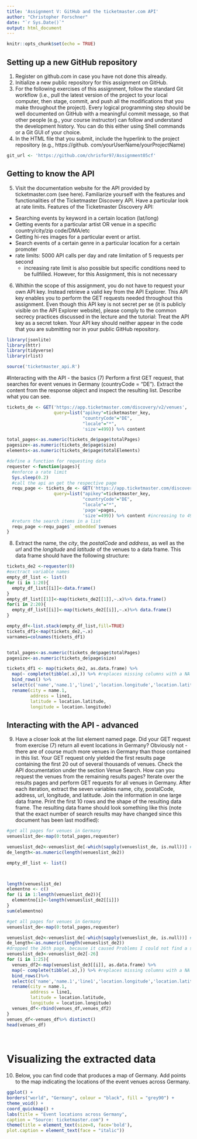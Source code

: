 ```yaml
---
title: 'Assignment V: GitHub and the ticketmaster.com API'
author: "Christopher Forschner"
date: "`r Sys.Date()`"
output: html_document
---
```


```r
knitr::opts_chunk$set(echo = TRUE)
```

## Setting up a new GitHub repository

(1) Register on github.com in case you have not done this already.
(2) Initialize a new public repository for this assignment on GitHub.
(3) For the following exercises of this assignment, follow the standard Git workflow (i.e., pull the latest
version of the project to your local computer, then stage, commit, and push all the modifications that you
make throughout the project). Every logical programming step should be well documented on GitHub
with a meaningful commit message, so that other people (e.g., your course instructor) can follow and
understand the development history. You can do this either using Shell commands or a Git GUI of your
choice.
(4) In the HTML file that you submit, include the hyperlink to the project repository (e.g., https://github.
com/yourUserName/yourProjectName)

```r
git_url <- 'https://github.com/chrisfor97/Assignment05cf'
```
## Getting to know the API
(5) Visit the documentation website for the API provided by ticketmaster.com (see here). Familiarize yourself with the features and functionalities of the Ticketmaster Discovery API. Have a particular look at rate limits.
Features of the Ticketmaster Discovery API: 
* Searching events by keyword in a certain location (lat/long)
* Getting events for a particular artist OR venue in a specific country/city/zip code/DMA/etc
* Getting hi-res images for a particular event or artist.
* Search events of a certain genre in a particular location for a certain promoter
* rate limits: 5000 API calls per day and rate limitation of 5 requests per second
    + increasing rate limit is also possible but specific conditions need to be fullfilled. However, for this Assignment, this is not necessary


(6) Whithin the scope of this assignment, you do not have to request your own API key. Instead retrieve
a valid key from the API Explorer. This API key enables you to perform the GET requests needed
throughout this assignment. Even though this API key is not secret per se (it is publicly visible on the
API Explorer website), please comply to the common secrecy practices discussed in the lecture and the
tutorial: Treat the API key as a secret token. Your API key should neither appear in the code that you
are submitting nor in your public GitHub repository.

```r
library(jsonlite)
library(httr)
library(tidyverse)
library(rlist)
```

```r
source('ticketmaster_api.R')
```

#Interacting with the API - the basics
(7) Perform a first GET request, that searches for event venues in Germany (countryCode = "DE"). Extract the content from the response object and inspect the resulting list. Describe what you can see.
```r
tickets_de <- GET('https://app.ticketmaster.com/discovery/v2/venues', 
                  query=list("apikey"=ticketmaster_key,
                             "countryCode"="DE",
                             "locale"="*",
                             'size'=499)) %>% content

total_pages<-as.numeric(tickets_de$page$totalPages)
pagesize<-as.numeric(tickets_de$page$size)
elements<-as.numeric(tickets_de$page$totalElements)

```
```r
#define a function for requesting data
requester <-function(pages){
  #enforce a rate limit
  Sys.sleep(0.2)
  #call the api an get the respective page
  requ_page <- tickets_de <- GET('https://app.ticketmaster.com/discovery/v2/venues', 
                  query=list("apikey"=ticketmaster_key,
                             "countryCode"="DE",
                             "locale"="*",
                             'page'=pages,
                             'size'=499)) %>% content #increasing to 499 per page so every element can be caught
  #return the search items in a list
  requ_page <-requ_page$`_embedded`$venues
}

```


(8) Extract the name, the *city*, the *postalCode* and *address*, as well as the *url* and the *longitude* and *latitude* of the venues to a data frame. This data frame should have the following structure:
```r
tickets_de2 <-requester(0)
#exctract variable names 
empty_df_list <- list()
for (i in 1:20){
  empty_df_list[[i]]<-data.frame()
}
empty_df_list[[1]]<-map(tickets_de2[[1]],~.x)%>% data.frame()
for(i in 2:20){
  empty_df_list[[i]]<-map(tickets_de2[[i]],~.x)%>% data.frame()
}

empty_df<-list.stack(empty_df_list,fill=TRUE)
tickets_df1<-map(tickets_de2,~.x)
varnames=colnames(tickets_df1)


total_pages<-as.numeric(tickets_de$page$totalPages)
pagesize<-as.numeric(tickets_de$page$size)
```

```r
tickets_df1 <- map(tickets_de2, as.data.frame) %>%
  map(~ complete(tibble(.x),)) %>% #replaces missing columns with a NA
  bind_rows() %>% 
  select(c('name','name.1','line1','location.longitude','location.latitude','url','postalCode'))%>%
  rename(city = name.1,
         address = line1,
         latitude = location.latitude,
         longitude = location.longitude)
```


## Interacting with the API - advanced
(9) Have a closer look at the list element named page. Did your GET request from exercise (7) return all
event locations in Germany? Obviously not - there are of course much more venues in Germany than
those contained in this list. Your GET request only yielded the first results page containing the first
20 out of several thousands of venues. Check the API documentation under the section Venue Search.
How can you request the venues from the remaining results pages? Iterate over the results pages and
perform GET requests for all venues in Germany. After each iteration, extract the seven variables name,
city, postalCode, address, url, longitude, and latitude. Join the information in one large
data frame. Print the first 10 rows and the shape of the resulting data frame. The resulting data frame
should look something like this (note that the exact number of search results may have changed since
this document has been last modified):

```r
#get all pages for venues in Germany
venueslist_de<-map(0:total_pages,requester)

venueslist_de2<-venueslist_de[-which(sapply(venueslist_de, is.null))] #removing all list entries where list type is null
de_length<-as.numeric(length(venueslist_de2))
```
```r
empty_df_list <- list()




```

```r
length(venueslist_de) 
elementno <- c()
for (i in 1:length(venueslist_de2)){
  elementno[i]<-length(venueslist_de2[[i]])
}
sum(elementno)
```

```r
#get all pages for venues in Germany
venueslist_de<-map(0:total_pages,requester)

venueslist_de2<-venueslist_de[-which(sapply(venueslist_de, is.null))] #removing all list entries where list type is null
de_length<-as.numeric(length(venueslist_de2))
#dropped the 26th page, because it caused Problems I could not find a solution for
venueslist_de3<-venueslist_de2[-26]
for (i in 1:25){
  venues_df2<-map(venueslist_de3[[i]], as.data.frame) %>%
  map(~ complete(tibble(.x),)) %>% #replaces missing columns with a NA
  bind_rows()%>% 
  select(c('name','name.1','line1','location.longitude','location.latitude','url','postalCode'))%>%
  rename(city = name.1,
         address = line1,
         latitude = location.latitude,
         longitude = location.longitude)
  venues_df<-rbind(venues_df,venues_df2) 
}
venues_df<-venues_df%>% distinct()
head(venues_df)
  
  


```
# Visualizing the extracted data

(10) Below, you can find code that produces a map of Germany. Add points to the map indicating the
locations of the event venues across Germany.
```r
ggplot() +
borders("world", "Germany", colour = "black", fill = "grey90") +
theme_void() +
coord_quickmap() +
labs(title = "Event locations across Germany",
caption = "Source: ticketmaster.com") +
theme(title = element_text(size=8, face='bold'),
plot.caption = element_text(face = "italic"))
```




















